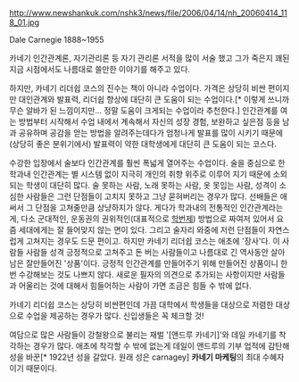 http://www.newshankuk.com/nshk3/news/file/2006/04/14/nh_20060414_118_01.jpg

Dale Carnegie
1888~1955

카네기 인간관계론, 자기관리론 등 자기 관리론 서적을 많이 서술 했고 그가 죽은지 꽤된 지금 시점에서도 나름대로 쓸만한 이야기를 해주고 있다.

하지만, 카네기 리더쉽 코스의 진수는 책이 아니라 수업이다. 가격은 상당히 비싼 편이지만 대인관계와 발표력, 리더쉽 향상에 대단히 큰 도움이 되는 수업이다.[* 이렇게 쓰니까 무슨 알바가 된 느낌이지만... 정말 도움이 크게되는 수업이라 추천한다.] 인간관계를 여는 방법부터 시작해서 수업 내에서 계속해서 자신의 성장 경험, 보완하고 싶은점 등을 남과 공유하며 공감을 얻는 방법을 알려주는데다가 엄청나게 발표를 많이 시키기 때문에(상당히 좋은 분위기에서) 발표력이 약한 대학생에게 대단히 큰 도움이 되는 코스다.

수강한 입장에서 술보다 인간관계를 훨씬 폭넓게 열어주는 수업이다. 술을 중심으로 한 학과내 인간관계는 별 시스템 없이 지극히 개인의 취향 위주로 이루어 지기 때문에 소외되는 학생이 대단히 많다. 술 못하는 사람, 노래 못하는 사람, 옷 못입는 사람, 성격이 소심한 사람들은 그런 단점들이 고치지 못하고 그냥 묻혀버리는 경우가 많다. 선배들은 애써서 그 단점을 고쳐줄만큼 상냥하지가 않다. 게다가 학과내의 전통적인 인간관계라는게, 다소 군대적인, 운동권의 권위적인(대표적으로 [[학번제]]) 방법으로 짜여저 있어서 요즘 세대에게는 잘 들어맞지 않는 면이 있다. 그리고 술자리 와중에 저런 단점들이 자연스럽게 고쳐지는 경우도 드문 편이고. 하지만 카네기 리더쉽 코스는 애초에 '장사'다. 이 사람들 사람들 성격 긍정적으로 고쳐주고 돈 버는 사람들이고 나름대로 긴 역사동안 살아남은 잘만들어진 '상품'이다. 긍정적 인간관계를 만들어주기 위해 만들어진 상품이니 한번 수강해보는 것도 나쁘지 않다. 새로운 필자의 의견으로 추가되는 사항이지만 사람들과 어울리는 것에 대해서 힘들어하는 사람이 가면 조금은 힘들 수 밖에 없다. 

카네기 리더쉽 코스는 상당히 비싼편인데 가끔 대학에서 학생들을 대상으로 저렴한 대상으로 수업을 제공하는 경우가 많다. 신입생들은 꼭 체크할 것!

여담으로 많은 사람들이 강철왕으로 불리는 재벌 '[앤드루 카네기]'와 데일 카네기를 착각하는 경우가 많다. 애초에 착각할 수 밖에 없는게 데일이 앤드루의 기부 업적에 감탄해 성을 바꾼[* 1922년 성을 갈았다. 원래 성은 carnagey] '''카네기 마케팅'''의 최대 수혜자이기 때문이다.
